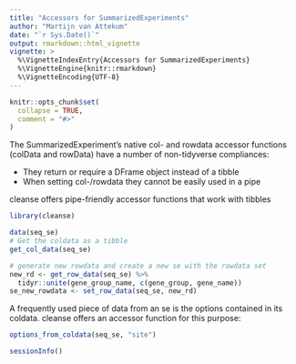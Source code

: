 ```yaml
---
title: "Accessors for SummarizedExperiments"
author: "Martijn van Attekum"
date: "`r Sys.Date()`"
output: rmarkdown::html_vignette
vignette: >
  %\VignetteIndexEntry{Accessors for SummarizedExperiments}
  %\VignetteEngine{knitr::rmarkdown}
  %\VignetteEncoding{UTF-8}
---
```


```r
knitr::opts_chunk$set(
  collapse = TRUE,
  comment = "#>"
)
```

The SummarizedExperiment's native col- and rowdata accessor functions 
(colData and rowData) have a number of non-tidyverse compliances:

* They return or require a DFrame object instead of a tibble
* When setting col-/rowdata they cannot be easily used in a pipe

cleanse offers pipe-friendly accessor functions that work with tibbles

```r
library(cleanse)
```
```r
data(seq_se)
# Get the coldata as a tibble
get_col_data(seq_se)

# generate new rowdata and create a new se with the rowdata set
new_rd <- get_row_data(seq_se) %>% 
  tidyr::unite(gene_group_name, c(gene_group, gene_name))
se_new_rowdata <- set_row_data(seq_se, new_rd)
```

A frequently used piece of data from an se is the options contained in its
coldata. cleanse offers an accessor function for this purpose:
```r
options_from_coldata(seq_se, "site")
```
```r
sessionInfo()
```
